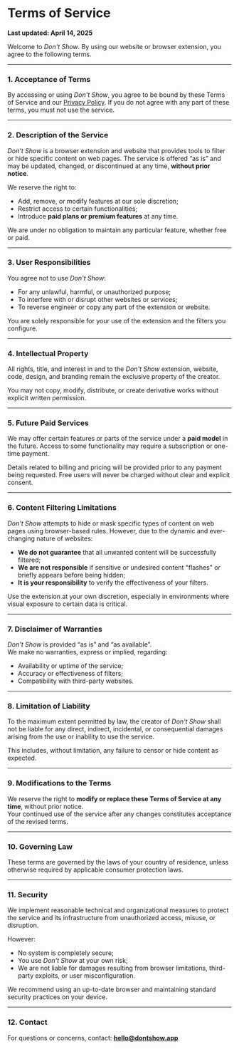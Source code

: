 # Terms of Service

**Last updated: April 14, 2025**

Welcome to *Don't Show*. By using our website or browser extension, you agree to the following terms.

---

### 1. Acceptance of Terms

By accessing or using *Don't Show*, you agree to be bound by these Terms of Service and our [Privacy Policy](#). If you do not agree with any part of these terms, you must not use the service.

---

### 2. Description of the Service

*Don't Show* is a browser extension and website that provides tools to filter or hide specific content on web pages. The service is offered “as is” and may be updated, changed, or discontinued at any time, **without prior notice**.

We reserve the right to:
- Add, remove, or modify features at our sole discretion;
- Restrict access to certain functionalities;
- Introduce **paid plans or premium features** at any time.

We are under no obligation to maintain any particular feature, whether free or paid.

---

### 3. User Responsibilities

You agree not to use *Don't Show*:
- For any unlawful, harmful, or unauthorized purpose;
- To interfere with or disrupt other websites or services;
- To reverse engineer or copy any part of the extension or website.

You are solely responsible for your use of the extension and the filters you configure.

---

### 4. Intellectual Property

All rights, title, and interest in and to the *Don't Show* extension, website, code, design, and branding remain the exclusive property of the creator.

You may not copy, modify, distribute, or create derivative works without explicit written permission.

---

### 5. Future Paid Services

We may offer certain features or parts of the service under a **paid model** in the future. Access to some functionality may require a subscription or one-time payment.

Details related to billing and pricing will be provided prior to any payment being requested. Free users will never be charged without clear and explicit consent.

---

### 6. Content Filtering Limitations

*Don't Show* attempts to hide or mask specific types of content on web pages using browser-based rules. However, due to the dynamic and ever-changing nature of websites:

- **We do not guarantee** that all unwanted content will be successfully filtered;
- **We are not responsible** if sensitive or undesired content "flashes" or briefly appears before being hidden;
- **It is your responsibility** to verify the effectiveness of your filters.

Use the extension at your own discretion, especially in environments where visual exposure to certain data is critical.

---

### 7. Disclaimer of Warranties

*Don't Show* is provided “as is” and “as available”.  
We make no warranties, express or implied, regarding:
- Availability or uptime of the service;
- Accuracy or effectiveness of filters;
- Compatibility with third-party websites.

---

### 8. Limitation of Liability

To the maximum extent permitted by law, the creator of *Don't Show* shall not be liable for any direct, indirect, incidental, or consequential damages arising from the use or inability to use the service.

This includes, without limitation, any failure to censor or hide content as expected.

---

### 9. Modifications to the Terms

We reserve the right to **modify or replace these Terms of Service at any time**, without prior notice.  
Your continued use of the service after any changes constitutes acceptance of the revised terms.

---

### 10. Governing Law

These terms are governed by the laws of your country of residence, unless otherwise required by applicable consumer protection laws.

---

### 11. Security

We implement reasonable technical and organizational measures to protect the service and its infrastructure from unauthorized access, misuse, or disruption.

However:
- No system is completely secure;
- You use *Don't Show* at your own risk;
- We are not liable for damages resulting from browser limitations, third-party exploits, or user misconfiguration.

We recommend using an up-to-date browser and maintaining standard security practices on your device.

---

### 12. Contact

For questions or concerns, contact: **hello@dontshow.app**